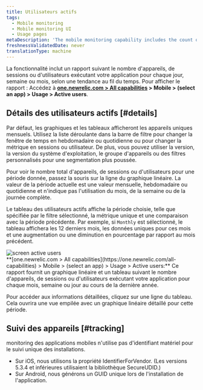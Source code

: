 ```yaml
---
title: Utilisateurs actifs
tags:
  - Mobile monitoring
  - Mobile monitoring UI
  - Usage pages
metaDescription: 'The mobile monitoring capability includes the count of unique devices, sessions, or users running your mobile app each day, week, or month trended over time.'
freshnessValidatedDate: never
translationType: machine
---
```


La fonctionnalité <InlinePopover type="mobile" />inclut un rapport suivant le nombre d&apos;appareils, de sessions ou d&apos;utilisateurs exécutant votre application pour chaque jour, semaine ou mois, selon une tendance au fil du temps. Pour afficher le rapport : Accédez à <DNT>**[one.newrelic.com &gt; All capabilities](https://one.newrelic.com/all-capabilities) &gt; Mobile &gt; (select an app) &gt; Usage &gt; Active users**</DNT>.

## Détails des utilisateurs actifs [#details]

Par défaut, les graphiques et les tableaux afficheront les appareils uniques mensuels. Utilisez la liste déroulante dans la barre de filtre pour changer la fenêtre de temps en hebdomadaire ou quotidienne ou pour changer la métrique en sessions ou utilisateur. De plus, vous pouvez utiliser la version, la version du système d&apos;exploitation, le groupe d&apos;appareils ou des filtres personnalisés pour une segmentation plus poussée.

Pour voir le nombre total d&apos;appareils, de sessions ou d&apos;utilisateurs pour une période donnée, passez la souris sur la ligne du graphique linéaire. La valeur de la période actuelle est une valeur mensuelle, hebdomadaire ou quotidienne et n&apos;indique pas l&apos;utilisation du mois, de la semaine ou de la journée complète.

Le tableau des utilisateurs actifs affiche la période choisie, telle que spécifiée par le filtre sélectionné, la métrique unique et une comparaison avec la période précédente. Par exemple, si `Monthly` est sélectionné, le tableau affichera les 12 derniers mois, les données uniques pour ces mois et une augmentation ou une diminution en pourcentage par rapport au mois précédent.

<img title="screen active users" alt="screen active users" src="/images/mobile_screenshot_full-active_users.webp" />

<figcaption>
  <DNT>**[one.newrelic.com &gt; All capabilities](https://one.newrelic.com/all-capabilities) &gt; Mobile &gt; (select an app) &gt; Usage &gt; Active users:**</DNT> Ce rapport fournit un graphique linéaire et un tableau suivant le nombre d&apos;appareils, de sessions ou d&apos;utilisateurs exécutant votre application pour chaque mois, semaine ou jour au cours de la dernière année.
</figcaption>

Pour accéder aux informations détaillées, cliquez sur une ligne du tableau. Cela ouvrira une vue empilée avec un graphique linéaire détaillé pour cette période.

## Suivi des appareils [#tracking]

monitoring des applications mobiles n&apos;utilise pas d&apos;identifiant matériel pour le suivi unique des installations.

* Sur iOS, nous utilisons la propriété IdentifierForVendor. (Les versions 5.3.4 et inférieures utilisaient la bibliothèque SecureUDID.)
* Sur Android, nous générons un GUID unique lors de l&apos;installation de l&apos;application.